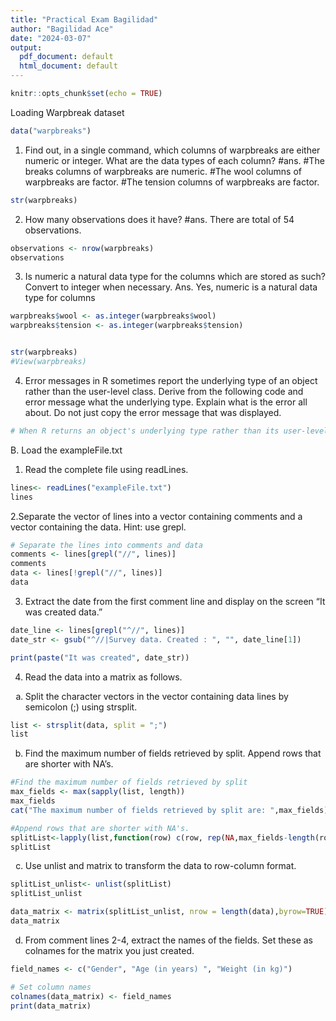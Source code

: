 ```yaml
---
title: "Practical Exam Bagilidad"
author: "Bagilidad Ace"
date: "2024-03-07"
output:
  pdf_document: default
  html_document: default
---
```


```r
knitr::opts_chunk$set(echo = TRUE)
```


Loading Warpbreak dataset
```r
data("warpbreaks")

```

1. Find out, in a single command, which columns of warpbreaks are either numeric or
integer. What are the data types of each column?
#ans. 
#The breaks columns of warpbreaks are numeric. 
#The wool columns of warpbreaks are factor.
#The tension columns of warpbreaks are factor. 
```r
str(warpbreaks)
```


2. How many observations does it have?
#ans. There are total of 54 observations.
```r
observations <- nrow(warpbreaks)
observations
```
3. Is numeric a natural data type for the columns which are stored as such? Convert to
integer when necessary.
Ans. Yes, numeric is a natural data type for columns
```r
warpbreaks$wool <- as.integer(warpbreaks$wool)
warpbreaks$tension <- as.integer(warpbreaks$tension)


str(warpbreaks)
#View(warpbreaks)
```
4. Error messages in R sometimes report the underlying type of an object rather than the
user-level class. Derive from the following code and error message what the
underlying type. Explain what is the error all about. Do not just copy the error
message that was displayed.
```r
# When R returns an object's underlying type rather than its user-level class, it indicates that the expected and real data types are not the same.

```

B. Load the exampleFile.txt

1. Read the complete file using readLines.
```r
lines<- readLines("exampleFile.txt")
lines
```
2.Separate the vector of lines into a vector containing comments and a vector
containing the data. Hint: use grepl.
```r

# Separate the lines into comments and data
comments <- lines[grepl("//", lines)]
comments
data <- lines[!grepl("//", lines)]
data
```
3. Extract the date from the first comment line and display on the screen “It was created
data.”
```r
date_line <- lines[grepl("^//", lines)]
date_str <- gsub("^//|Survey data. Created : ", "", date_line[1])

print(paste("It was created", date_str))


```

4. Read the data into a matrix as follows.
a. Split the character vectors in the vector containing data lines by semicolon (;)
using strsplit.
```r
list <- strsplit(data, split = ";")
list
```

b. Find the maximum number of fields retrieved by split. Append rows that are
shorter with NA's.
```r
#Find the maximum number of fields retrieved by split
max_fields <- max(sapply(list, length))
max_fields
cat("The maximum number of fields retrieved by split are: ",max_fields)

#Append rows that are shorter with NA's.
splitList<-lapply(list,function(row) c(row, rep(NA,max_fields-length(row))))
splitList
```
c. Use unlist and matrix to transform the data to row-column format.
```r
splitList_unlist<- unlist(splitList)
splitList_unlist

data_matrix <- matrix(splitList_unlist, nrow = length(data),byrow=TRUE)
data_matrix
```
d. From comment lines 2-4, extract the names of the fields. Set these as
colnames for the matrix you just created.
```r

field_names <- c("Gender", "Age (in years) ", "Weight (in kg)")

# Set column names
colnames(data_matrix) <- field_names
print(data_matrix)


```

